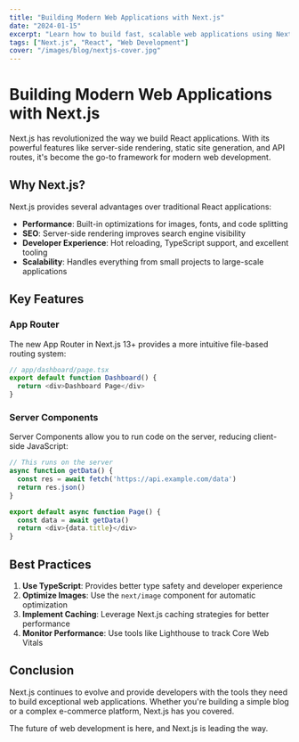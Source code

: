 ```yaml
---
title: "Building Modern Web Applications with Next.js"
date: "2024-01-15"
excerpt: "Learn how to build fast, scalable web applications using Next.js 14 and modern development practices."
tags: ["Next.js", "React", "Web Development"]
cover: "/images/blog/nextjs-cover.jpg"
---
```


# Building Modern Web Applications with Next.js

Next.js has revolutionized the way we build React applications. With its powerful features like server-side rendering, static site generation, and API routes, it's become the go-to framework for modern web development.

## Why Next.js?

Next.js provides several advantages over traditional React applications:

- **Performance**: Built-in optimizations for images, fonts, and code splitting
- **SEO**: Server-side rendering improves search engine visibility
- **Developer Experience**: Hot reloading, TypeScript support, and excellent tooling
- **Scalability**: Handles everything from small projects to large-scale applications

## Key Features

### App Router

The new App Router in Next.js 13+ provides a more intuitive file-based routing system:

```typescript
// app/dashboard/page.tsx
export default function Dashboard() {
  return <div>Dashboard Page</div>
}
```

### Server Components

Server Components allow you to run code on the server, reducing client-side JavaScript:

```typescript
// This runs on the server
async function getData() {
  const res = await fetch('https://api.example.com/data')
  return res.json()
}

export default async function Page() {
  const data = await getData()
  return <div>{data.title}</div>
}
```

## Best Practices

1. **Use TypeScript**: Provides better type safety and developer experience
2. **Optimize Images**: Use the `next/image` component for automatic optimization
3. **Implement Caching**: Leverage Next.js caching strategies for better performance
4. **Monitor Performance**: Use tools like Lighthouse to track Core Web Vitals

## Conclusion

Next.js continues to evolve and provide developers with the tools they need to build exceptional web applications. Whether you're building a simple blog or a complex e-commerce platform, Next.js has you covered.

The future of web development is here, and Next.js is leading the way.
